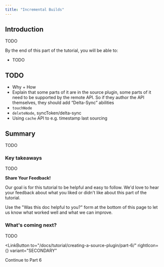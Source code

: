 ```yaml
---
title: "Incremental Builds"
---
```



## Introduction

TODO

By the end of this part of the tutorial, you will be able to:

- TODO

## TODO

- Why + How
- Explain that some parts of it are in the source plugin, some parts of it need to be supported by the remote API. So if they author the API themselves, they should add “Delta-Sync” abilities
- `touchNode`
- `deleteNode`, syncToken/delta-sync
- Using `cache` API to e.g. timestamp last sourcing

## Summary

TODO

### Key takeaways

TODO

<Announcement>

**Share Your Feedback!**

Our goal is for this tutorial to be helpful and easy to follow. We'd love to hear your feedback about what you liked or didn't like about this part of the tutorial.

Use the "Was this doc helpful to you?" form at the bottom of this page to let us know what worked well and what we can improve.

</Announcement>

### What's coming next?

TODO

<LinkButton
  to="/docs/tutorial/creating-a-source-plugin/part-6/"
  rightIcon={<MdArrowForward />}
  variant="SECONDARY"
>
  Continue to Part 6
</LinkButton>